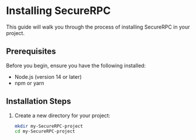 # Installing SecureRPC

This guide will walk you through the process of installing SecureRPC in your project.

## Prerequisites

Before you begin, ensure you have the following installed:
- Node.js (version 14 or later)
- npm or yarn

## Installation Steps

1. Create a new directory for your project:
   ```bash
   mkdir my-SecureRPC-project
   cd my-SecureRPC-project

